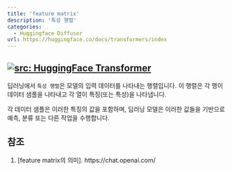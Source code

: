 ```yaml
---
title: 'feature matrix'
description: '특성 행렬'
categories:
  - Huggingface Diffuser
url: https://huggingface.co/docs/transformers/index
---
```

<a href="https://huggingface.co/docs/transformers/index" target="_blank"><img   loading="lazy" alt="src: HuggingFace Transformer" src="https://img.shields.io/badge/문서-Huggingface_Transformer-blue" ></a>
---

딥러닝에서 `특성 행렬`은 모델의 입력 데이터를 나타내는 행렬입니다. 이 행렬은 각 행이 데이터 샘플을 나타내고 각 열이 특징(또는 특성)을 나타냅니다.

각 데이터 샘플은 이러한 특징의 값을 포함하며, 딥러닝 모델은 이러한 값들을 기반으로 예측, 분류 또는 다른 작업을 수행합니다.

## 참조

1. [feature matrix의 의미]. https://chat.openai.com/